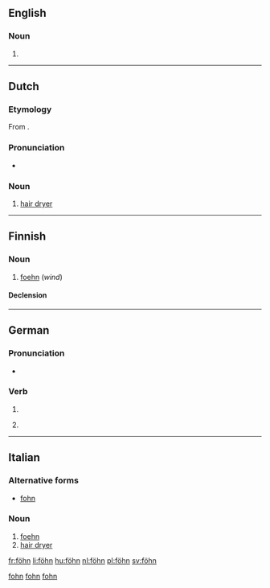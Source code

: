 {{also|Föhn}}
==English==

===Noun===
{{en-noun}}

# {{alternative spelling of|foehn}}

[[Category:English terms spelled with Ö|fohn]]

----

==Dutch==

===Etymology===
From {{etyl|de|nl}} {{term|Föhn|lang=de}}.

===Pronunciation===
* {{IPA|lang=nl|/føːn/}}

===Noun===
{{nl-noun|g=m|föhns|föhntje}}

# [[hair dryer]]

[[Category:Dutch terms spelled with Ö|fohn]]

----

==Finnish==

===Noun===
{{fi-noun}}

# [[foehn]] (''wind'')

====Declension====
{{fi-decl-risti|föhn|||ä}}

----

==German==

===Pronunciation===
* {{IPA|/føːn/|lang=de}}

===Verb===
{{head|de|verb form}}

# {{de-verb form of|föhnen|i|s}}
# {{informal|lang=de}} {{de-verb form of|föhnen|1|s|g}}

----

==Italian==

===Alternative forms===
* [[fohn]]

===Noun===
{{head|it|noun}} {{m|inv}}

# [[foehn]]
# [[hair dryer]]

[[Category:Italian terms spelled with Ö|fohn]]

[[fr:föhn]]
[[li:föhn]]
[[hu:föhn]]
[[nl:föhn]]
[[pl:föhn]]
[[sv:föhn]]